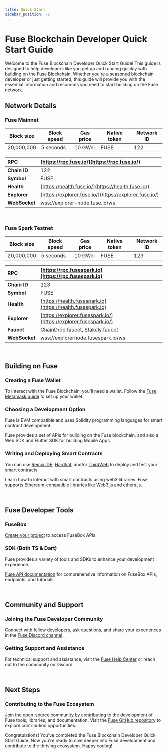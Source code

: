 ```yaml
---
title: Quick Start
sidebar_position: -2
---
```


# Fuse Blockchain Developer Quick Start Guide

Welcome to the Fuse Blockchain Developer Quick Start Guide! This guide is designed to help developers like you get up and running quickly with building on the Fuse Blockchain. Whether you're a seasoned blockchain developer or just getting started, this guide will provide you with the essential information and resources you need to start building on the Fuse network.

## Network Details

### Fuse Mainnet

| Block size | Block speed | Gas price | Native token | Network ID |
| ---------- | ----------- | --------- | ------------ | ---------- |
| 20,000,000 | 5 seconds   | 10 GWei   | FUSE         | 122        |

| **RPC**       | [https://rpc.fuse.io/](https://rpc.fuse.io/)​          |
| :------------ | :----------------------------------------------------- |
| **Chain ID**  | 122                                                    |
| **Symbol**    | FUSE                                                   |
| **Health**    | [https://health.fuse.io/](https://health.fuse.io/)     |
| **Explorer**  | [https://explorer.fuse.io/](https://explorer.fuse.io/) |
| **WebSocket** | wss://explorer-node.fuse.io/ws                         |

<p>&nbsp;</p>

### Fuse Spark Testnet

| Block size | Block speed | Gas price | Native token | Network ID |
| ---------- | ----------- | --------- | ------------ | ---------- |
| 20,000,000 | 5 seconds   | 10 GWei   | FUSE         | 123        |


| **RPC**       | [https://rpc.fusespark.io](https://rpc.fusespark.io)                                                                                                                                 |
| :------------ | :----------------------------------------------------------------------------------------------------------------------------------------------------------------------------------- |
| **Chain ID**  | 123                                                                                                                                                                                  |
| **Symbol**    | FUSE                                                                                                                                                                                 |
| **Health**    | [https://health.fusespark.io](https://health.fusespark.io)                                                                                                                           |
| **Explorer**  | [https://explorer.fusespark.io/](https://explorer.fusespark.io/)                                                                                                                     |
| **Faucet**    | [ChainDrop faucet](https://chaindrop.org/?chainid=123&token=0xeeeeeeeeeeeeeeeeeeeeeeeeeeeeeeeeeeeeeeee "ChainDrop faucet"), [Stakely faucet](https://stakely.io/en/faucet/fuse-fuse) |
| **WebSocket** | wss://explorernode.fusespark.io/ws                                                                                                                                                   |

<p>&nbsp;</p>

## Building on Fuse

### Creating a Fuse Wallet

To interact with the Fuse Blockchain, you'll need a wallet. Follow the [Fuse Metamask guide](../basics/guides/tutorialsOverview) to set up your wallet.


### Choosing a Development Option

Fuse is EVM compatible and uses Solidity programming languages for smart contract development.

Fuse provides a set of APIs for building on the Fuse blockchain, and also a Web SDK and Flutter SDK for building Mobile Apps.

### Writing and Deploying Smart Contracts

You can use [Remix IDE](../developers/deploying-smart-contracts/using-remix-and-metamask), [Hardhat](../developers/deploying-smart-contracts/using-hardhat), and/or [ThirdWeb](../developers/deploying-smart-contracts/using-thirdweb) to deploy and test your smart contracts.

Learn how to interact with smart contracts using web3 libraries. Fuse supports Ethereum-compatible libraries like Web3.js and ethers.js.

<p>&nbsp;</p>

## Fuse Developer Tools

### FuseBox

[Create your project](https://console.fuse.io/build) to access FuseBox APIs.

### SDK (Both TS & Dart)

Fuse provides a variety of tools and SDKs to enhance your development experience.

[Fuse API documentation](../api-introduction) for comprehensive information on FuseBox APIs, endpoints, and tutorials.

<p>&nbsp;</p>

## Community and Support

### Joining the Fuse Developer Community

Connect with fellow developers, ask questions, and share your experiences in the [Fuse Discord channel](https://discord.gg/ZRJc7QW).

### Getting Support and Assistance

For technical support and assistance, visit the [Fuse Help Center](https://help.fuse.io/) or reach out to the community on Discord.

<p>&nbsp;</p>

## Next Steps

### Contributing to the Fuse Ecosystem

Join the open-source community by contributing to the development of Fuse tools, libraries, and documentation. Visit the [Fuse GitHub repository](https://github.com/fuseio) to explore contribution opportunities.

Congratulations! You've completed the Fuse Blockchain Developer Quick Start Guide. Now you're ready to dive deeper into Fuse development and contribute to the thriving ecosystem. Happy coding!
